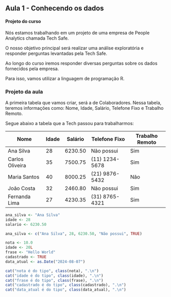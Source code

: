 ## Aula 1 - Conhecendo os dados

#### Projeto do curso

Nós estamos trabalhando em um projeto de uma empresa de People Analytics chamada Tech Safe.

O nosso objetivo principal será realizar uma análise exploratória e responder perguntas levantadas pela Tech Safe.

Ao longo do curso iremos responder diversas perguntas sobre os dados fornecidos pela empresa.

Para isso, vamos utilizar a linguagem de programação R.

### Projeto da aula

A primeira tabela que vamos criar, será a de Colaboradores. Nessa tabela, teremos informações como: Nome, Idade, Salário, Telefone Fixo e Trabalho Remoto.

Segue abaixo a tabela que a Tech passou para trabalharmos:

| Nome            | Idade | Salário | Telefone Fixo    | Trabalho Remoto |
|-----------------|-------|---------|------------------|-----------------|
| Ana Silva       | 28    | 6230.50 | Não possui       | Sim             |
| Carlos Oliveira | 35    | 7500.75 | \(11\) 1234-5678 | Sim             |
| Maria Santos    | 40    | 8000.25 | \(21\) 9876-5432 | Não             |
| João Costa      | 32    | 2460.80 | Não possui       | Sim             |
| Fernanda Lima   | 27    | 4230.35 | \(31\) 8765-4321 | Sim             |

```r
ana_silva <- "Ana Silva"
idade <- 28
salario <- 6230.50
```

```r
ana_silva <- c("Ana Silva", 28, 6230.50, "Não possui", TRUE)
```


```r
nota <- 10.0
idade <- 20L
frase <- "Hello World"
cadastrado <- TRUE
data_atual <- as.Date("2024-08-07")

cat("nota é do tipo", class(nota), ".\n")
cat("idade é do tipo", class(idade), ".\n")
cat("frase é do tipo", class(frase), ".\n")
cat("cadastrado é do tipo", class(cadastrado), ".\n")
cat("data_atual é do tipo", class(data_atual), ".\n")
```

